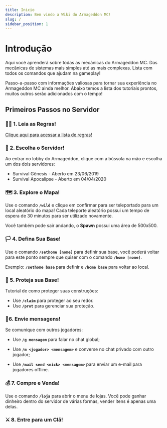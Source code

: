 ```yaml
---
title: Inicio
description: Bem vindo a Wiki do Armageddon MC!
slug: /
sidebar_position: 1
---
```


# Introdução

Aqui você aprenderá sobre todas as mecânicas do Armageddon MC. Das mecânicas de sistemas mais simples até as mais complexas. Lista com todos os comandos que ajudam na gameplay!

Passo-a-passo com informações valiosas para tornar sua experiência no Armageddon MC ainda melhor. Abaixo temos a lista dos tutoriais prontos, muitos outros serão adicionados com o tempo!

## Primeiros Passos no Servidor

### 🏴‍☠️ 1. Leia as Regras!

[Clique aqui para acessar a lista de regras!](regras.md)

### 🧭 2. Escolha o Servidor!

Ao entrar no lobby do Armageddon, clique com a bússola na mão e escolha um dos dois servidores:

* Survival Gênesis - Aberto em 23/06/2019
* Survival Apocalipse - Aberto em 04/04/2020

### 🗺️ 3. Explore o Mapa!

Use o comando **`/wild`** e clique em confirmar para ser teleportado para um local aleatório do mapa! Cada teleporte aleatório possui um tempo de espera de 30 minutos para ser utilizado novamente.

Você também pode sair andando, o **Spawn** possui uma área de 500x500.

### 🏳️ 4. Defina Sua Base!

Use o comando **`/sethome [nome]`** para definir sua base, você poderá voltar para este ponto sempre que quiser com o comando **`/home [nome]`**.

Exemplo: **`/sethome base`** para definir e **`/home base`** para voltar ao local.

### 💂 5. Proteja sua Base!

Tutorial de como proteger suas construções:

* Use **`/claim`** para proteger ao seu redor.
* Use **`/prot`** para gerenciar sua proteção.

### 💬6. Envie mensagens!

Se comunique com outros jogadores:

* Use **`/g mensagem`** para falar no chat global;
* Use **`/m <jogador> <mensagem>`** e converse no chat privado com outro jogador;

* Use **`/mail send <nick> <mensagem>`** para enviar um e-mail para jogadores offline.

### 💰 7. Compre e Venda!

Use o comando **`/loja`** para abrir o menu de lojas. Você pode ganhar dinheiro dentro do servidor de várias formas, vender itens é apenas uma delas.

### ⚔️ 8. Entre para um Clã!

